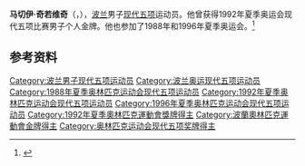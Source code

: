 {{NoteTA|G1=Sports}}
'''马切伊·奇若维奇'''（{{lang-pl|Maciej Czyżowicz}}，{{bd|1962年|1月28日|}}），[[波兰|波兰]]男子[[现代五项|现代五项]]运动员。他曾获得1992年夏季奥运会现代五项比赛男子个人金牌。他也参加了1988年和1996年夏季奥运会。<ref>{{Cite web|title=Maciej CZYZOWICZ|url=https://www.olympic.org/maciej-czyzowicz|accessdate=2021-03-16|date=2021-03-14|work=International Olympic Committee|language=en}}</ref>

== 参考资料 ==
{{reflist}}

{{奥林匹克运动会现代五项比赛男子团体冠军}}

{{Authority control}}
{{DEFAULTSORT:Czyżowicz, Maciej}}
[[Category:波兰男子现代五项运动员|Category:波兰男子现代五项运动员]]
[[Category:波兰奥运现代五项运动员|Category:波兰奥运现代五项运动员]]
[[Category:1988年夏季奥林匹克运动会现代五项运动员|Category:1988年夏季奥林匹克运动会现代五项运动员]]
[[Category:1992年夏季奥林匹克运动会现代五项运动员|Category:1992年夏季奥林匹克运动会现代五项运动员]]
[[Category:1996年夏季奥林匹克运动会现代五项运动员|Category:1996年夏季奥林匹克运动会现代五项运动员]]
[[Category:1992年夏季奧林匹克運動會獎牌得主|Category:1992年夏季奧林匹克運動會獎牌得主]]
[[Category:波蘭奧林匹克運動會金牌得主|Category:波蘭奧林匹克運動會金牌得主]]
[[Category:奥林匹克运动会现代五项奖牌得主|Category:奥林匹克运动会现代五项奖牌得主]]